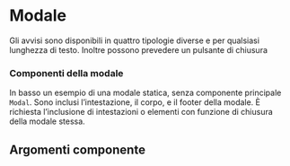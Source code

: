 
<Meta title='Documentazione/Componenti/Modale' component={Modal} />

# Modale

Gli avvisi sono disponibili in quattro tipologie diverse e per qualsiasi lunghezza di testo. Inoltre possono prevedere un pulsante di chiusura

### Componenti della modale

In basso un esempio di una modale statica, senza componente principale `Modal`. Sono inclusi l’intestazione, il corpo, e il footer della modale.
È richiesta l’inclusione di intestazioni o elementi con funzione di chiusura della modale stessa.

<Canvas>
  <Story id='componenti-modal--esempi' />
</Canvas>

<Canvas>
  <Story id='componenti-modal--contenuto-della-modale-variabile' />
</Canvas>

## Argomenti componente

<ArgsTable of={Modal} />
